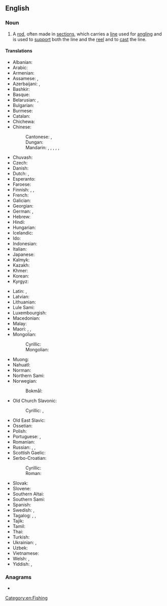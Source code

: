 ==English==
{{wikipedia}}

===Noun===
{{en-noun}}

# A [[rod]], often made in [[sections]], which carries a [[line]] used for [[angling]] and is used to [[support]] both the line and the [[reel]] and to [[cast]] the line.
#: {{syn|en|anglerod|fishing pole}}

====Translations====
{{trans-top|rod used for angling}}
* Albanian: {{t|sq|kallam peshkimi}}
* Arabic: {{t|ar|قَصْبَة صَيْد|f|tr=qaṣbat ṣayd}}
* Armenian: {{t+|hy|կարթաձող}}
* Assamese: {{t|as|চিপ}}, {{t|as|ডাঁৰি}}
* Azerbaijani: {{t+|az|tilov}}, {{t+|az|qarmaq}}
* Bashkir: {{t|ba|ҡармаҡ}}
* Basque: {{t|eu|kanabera }}
* Belarusian: {{t|be|ву́дачка|f}}, {{t|be|ву́да|f}}
* Bulgarian: {{t+|bg|въ́дица|f}}
* Burmese: {{t+|my|ငါးမျှားတံ}}
* Catalan: {{t|ca|canya de pescar|f}}
* Chichewa: {{t|ny|nsomba ndodo}}
* Chinese:
*: Cantonese: {{t|yue|魚竿}}, {{t|yue|鱼竿|tr=jyu4 gon1}}
*: Dungan: {{t|dng|дёйүган}}
*: Mandarin: {{t+|cmn|釣竿}}, {{t+|cmn|钓竿|tr=diàogān}}, {{t+|cmn|魚竿}}, {{t+|cmn|鱼竿|tr=yúgān}}, {{t|cmn|釣魚竿}}, {{t|cmn|钓鱼竿|tr=diàoyúgān}}
* Chuvash: {{t|cv|вӑлта}}
* Czech: {{t|cs|rybářský prut|m}}
* Danish: {{t|da|fiskestang|c}}
* Dutch: {{t|nl|hengelroede}}, {{t+|nl|hengel}}
* Esperanto: {{t|eo|fiŝvergo}}
* Faroese: {{t|fo|tráða|f}}
* Finnish: {{t|fi|onkivapa}}, {{t+|fi|vapa}}, {{t+|fi|onki}}
* French: {{t+|fr|canne à pêche|f}}
* Galician: {{t|gl|cana de pescar|f}}
* Georgian: {{t|ka|ანკესი}}
* German: {{t+|de|Angelrute|f}}, {{t+|de|Angel|f}}
* Hebrew: {{t+|he|חכה|f|tr=khaká}}
* Hindi: {{t|hi|बंसी|m}}
* Hungarian: {{t+|hu|horgászbot}}
* Icelandic: {{t+|is|veiðistöng|f}}
* Ido: {{t|io|pesko-bastono}}
* Indonesian: {{t+|id|pancing}}
* Italian: {{t|it|canna da pesca|f}}
* Japanese: {{t+|ja|釣り竿|tr=つりざお, tsurizao}}
* Kalmyk: {{t|xal|һахуль}}
* Kazakh: {{t|kk|қармақ}}
* Khmer: {{t|km|ដំបងនេសាទ|tr=dɑmbɑɑng neisaat}}
* Korean: {{t+|ko|낚싯대}}
* Kyrgyz: {{t+|ky|кайырмак}}
{{trans-mid}}
* Latin: {{t|la|harundo}}, {{t|la|arundo}}
* Latvian: {{t+|lv|makšķere|f}}
* Lithuanian: {{t|lt|meškerė}}
* Lule Sami: {{t|smj|svihtjo}}
* Luxembourgish: {{t+|lb|Aangel|f}}
* Macedonian: {{t|mk|риболовен стап|m}}
* Malay: {{t+|ms|pancing}}
* Maori: {{t|mi|matira}}, {{t|mi|tautara}}, {{t|mi|katira}}
* Mongolian: 
*: Cyrillic: {{t|mn|загасны уурга}}
*: Mongolian: {{t|mn|ᠵᠢᠭᠠᠰᠤᠨ ᠤ ᠤᠷᠭ᠎ᠠ}}
* Muong: {{t|mtq|cần cau}}
* Nahuatl: {{t+|nah|acacuextli}}
* Norman: {{t|nrf|vaûle|f}} {{q|Jersey}}
* Northern Sami: {{t|se|oaggunstávrá}}
* Norwegian:
*: Bokmål: {{t|nb|fiskestang}}
* Old Church Slavonic:
*: Cyrillic: {{t|cu|ѫда|f}}, {{t|cu|ѫдица|f}}
* Old East Slavic: {{t|orv|уда|f}}
* Ossetian: {{t|os|ӕнгуыр}}
* Polish: {{t+|pl|wędka|f}}
* Portuguese: {{t|pt|vara de pescar}}, {{t|pt|vara de pesca}}
* Romanian: {{t+|ro|undiță|f}}
* Russian: {{t+|ru|у́дочка|f}}, {{t+|ru|уди́лище|n}} {{qualifier|the rod only}}, {{t+|ru|уда́}} {{qualifier|ated or regional}}
* Scottish Gaelic: {{t|gd|slat-iasgaich|f}}
* Serbo-Croatian:
*: Cyrillic: {{t|sh|шта̑п за пе̏ца̄ње|m}}
*: Roman: {{t|sh|štȃp za pȅcānje|m}}
* Slovak: {{t|sk|rybársky prút|m}}
* Slovene: {{t|sl|ribiška palica|f}}
* Southern Altai: {{t|alt|кармак}}
* Southern Sami: {{t|sma|håagkstaavra}}
* Spanish: {{t|es|caña de pesca|f}}
* Swedish: {{t+|sv|fiskespö|n}}, {{t+|sv|metspö|n}}
* Tagalog: {{t|tl|baway}}, {{t|tl|baliwasan}}, {{t|tl|baliwasnan}}
* Tajik: {{t+|tg|шаст}}
* Tamil: {{t+|ta|தூண்டில்}}
* Thai: {{t|th|คันเบ็ด}}
* Turkish: {{t+|tr|olta}}
* Ukrainian: {{t|uk|ву́дка|f}}, {{t|uk|ву́дочка|f}}
* Uzbek: {{t+|uz|qarmoq}}
* Vietnamese: {{t+|vi|cần câu}}
* Welsh: {{t|cy|gwialen bysgota|f}}, {{t|cy|genwair|f}}
* Yiddish: {{t|yi|ווענטקע|f}}, {{t|yi|אודקע|f}}
{{trans-bottom}}

===Anagrams===
* {{anagrams|en|a=dfghiinors|rodfishing}}

[[Category:en:Fishing]]